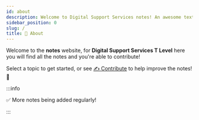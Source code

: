 ```yaml
---
id: about
description: Welcome to Digital Support Services notes! An awesome textbook alternative that you can contribute too!
sidebar_position: 0
slug: /
title: 👋 About
---
```



Welcome to the **notes** website, for **Digital Support Services T Level** here you will find all the notes and you're able to contribute!

Select a topic to get started, or see [✍️ Contribute](contribute/ "pageRef") to help improve the notes! :rocket:

:::info

✅ More notes being added regularly!

:::